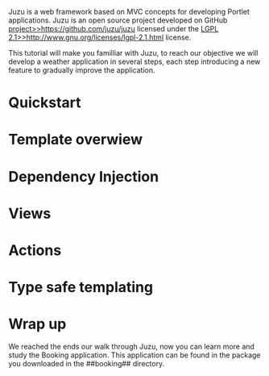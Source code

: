
Juzu is a web framework based on MVC concepts for developing Portlet applications. Juzu is an
open source project developed on GitHub [[project>>https://github.com/juzu/juzu]] licensed under the
[[LGPL 2.1>>http://www.gnu.org/licenses/lgpl-2.1.html]] license.

This tutorial will make you familliar with Juzu, to reach our objective we will develop a weather application
in several steps, each step introducing a new feature to gradually improve the application.

= Quickstart {{anchor id=quickstart /}} =

{{include document=tutorial/weather1.wiki/}}

= Template overwiew {{anchor id=template_overview /}} =

{{include document=tutorial/weather2.wiki/}}

= Dependency Injection {{anchor id=dependency_injection /}} =

{{include document=tutorial/weather3.wiki/}}

= Views {{anchor id=views /}} =

{{include document=tutorial/weather4.wiki/}}

= Actions {{anchor id=actions /}} =

{{include document=tutorial/weather5.wiki/}}

= Type safe templating {{anchor id=type_safe_templating /}} =

{{include document=tutorial/weather6.wiki/}}

= Wrap up =

We reached the ends our walk through Juzu, now you can learn more and study the Booking application. This application
can be found in the package you downloaded in the ##booking## directory.
